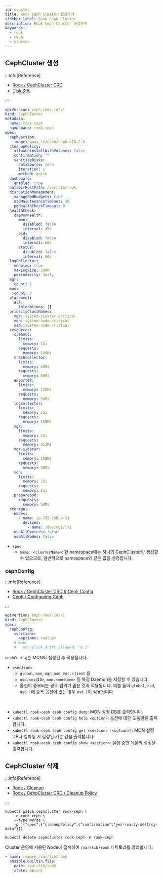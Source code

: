 ```yaml
---
id: cluster
title: Rook Ceph Cluster 생성하기
sidebar_label: Rook Ceph Cluster
description: Rook Ceph Cluster 생성하기
keywords:
  - rook
  - ceph
  - cluster
---
```


## CephCluster 생성

:::info[Reference]

- [Rook / CephCluster CRD](https://rook.io/docs/rook/latest-release/CRDs/Cluster/ceph-cluster-crd/)
- [Disk 준비](/docs/mlops/storage/ceph/osd)

:::

```yaml
apiVersion: ceph.rook.io/v1
kind: CephCluster
metadata:
  name: rook-ceph
  namespace: rook-ceph
spec:
  cephVersion:
    image: quay.io/ceph/ceph:v18.2.4
  cleanupPolicy:
    allowUninstallWithVolumes: false
    confirmation: ""
    sanitizeDisks:
      dataSource: zero
      iteration: 1
      method: quick
  dashboard:
    enabled: true
  dataDirHostPath: /var/lib/rook
  disruptionManagement:
    managePodBudgets: true
    osdMaintenanceTimeout: 30
    pgHealthCheckTimeout: 0
  healthCheck:
    daemonHealth:
      mon:
        disabled: false
        interval: 45s
      osd:
        disabled: false
        interval: 60s
      status:
        disabled: false
        interval: 60s
  logCollector:
    enabled: true
    maxLogSize: 500M
    periodicity: daily
  mgr:
    count: 2
  mon:
    count: 3
  placement:
    all:
      tolerations: []
  priorityClassNames:
    mgr: system-cluster-critical
    mon: system-node-critical
    osd: system-node-critical
  resources:
    cleanup:
      limits:
        memory: 1Gi
      requests:
        memory: 100Mi
    crashcollector:
      limits:
        memory: 60Mi
      requests:
        memory: 60Mi
    exporter:
      limits:
        memory: 128Mi
      requests:
        memory: 50Mi
    logcollector:
      limits:
        memory: 1Gi
      requests:
        memory: 100Mi
    mgr:
      limits:
        memory: 1Gi
      requests:
        memory: 512Mi
    mgr-sidecar:
      limits:
        memory: 100Mi
      requests:
        memory: 40Mi
    mon:
      limits:
        memory: 2Gi
      requests:
        memory: 1Gi
    prepareosd:
      requests:
        memory: 50Mi
  storage:
    nodes:
      - name: ip-192-168-0-11
        devices:
          - name: /dev/vg1/lv1
    useAllDevices: false
    useAllNodes: false
```

- `spec`
  - `name: <clusterName>`: 한 namespace에는 하나의 CephCluster만 생성할 수 있으므로, 일반적으로 namespace와 같은 값을 설정합니다.

### cephConfig

:::info[Reference]

- [Rook / CephCluster CRD # Ceph Config](https://rook.io/docs/rook/latest-release/CRDs/Cluster/ceph-cluster-crd/#ceph-config)
- [Ceph / Configuring Ceph](https://docs.ceph.com/en/reef/rados/configuration/ceph-conf/)

:::

```yaml
apiVersion: ceph.rook.io/v1
kind: CephCluster
spec:
  cephConfig:
    <section>:
      <option>: <value>
    # mon:
    #   mon_clock_drift_allowed: "0.1"
```

`cephConfig`는 MON이 실행된 후 적용됩니다.

- `<section>`
  - `global`, `mon`, `mgr`, `osd`, `mds`, `client` 등
  - `osd.<osdID>`, `mon.<monName>` 등 특정 Daemon을 지정할 수 있습니다.
  - 옵션이 중복되는 경우 범위가 좁은 것이 적용됩니다. 예를 들어 `global`, `osd`, `osd.1`에 중복 옵션이 있는 경우 `osd.1`이 적용됩니다.

<br />

- `kubectl rook-ceph ceph config dump`: MON 설정 DB를 출력합니다.
- `kubectl rook-ceph ceph config help <option>`: 옵션에 대한 도움말을 출력합니다.
- `kubectl rook-ceph ceph config get <section> [<option>]`: MON 설정 DB나 컴파일 시 결정된 기본 값을 출력합니다.
- `kubectl rook-ceph ceph config show <section>`: 실행 중인 데몬의 설정을 출력합니다.

## CephCluster 삭제

:::info[Reference]

- [Rook / Cleanup](https://rook.io/docs/rook/latest-release/Getting-Started/ceph-teardown/)
- [Rook / CehpCluster CRD / Cleanup Policy](https://rook.io/docs/rook/latest-release/CRDs/Cluster/ceph-cluster-crd/#cleanup-policy)

:::

```shell
kubectl patch cephcluster rook-ceph \
    -n rook-ceph \
    --type merge \
    -p '{"spec":{"cleanupPolicy":{"confirmation":"yes-really-destroy-data"}}}'
```

```shell
kubectl delete cephcluster rook-ceph -n rook-ceph
```

Cluster 운영에 사용된 Node에 접속하여 `/var/lib/rook` 디렉토리를 정리합니다.

```yaml
- name: remove /var/lib/rook
  ansible.builtin.file:
    path: /var/lib/rook
    state: absent
```
